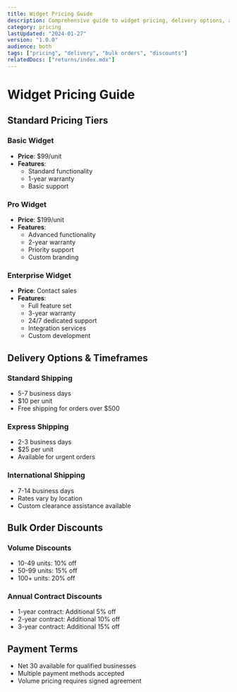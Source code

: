 ```yaml
---
title: Widget Pricing Guide
description: Comprehensive guide to widget pricing, delivery options, and bulk discounts
category: pricing
lastUpdated: "2024-01-27"
version: "1.0.0"
audience: both
tags: ["pricing", "delivery", "bulk orders", "discounts"]
relatedDocs: ["returns/index.mdx"]
---
```


# Widget Pricing Guide

## Standard Pricing Tiers

### Basic Widget
- **Price**: $99/unit
- **Features**:
  - Standard functionality
  - 1-year warranty
  - Basic support

### Pro Widget
- **Price**: $199/unit
- **Features**:
  - Advanced functionality
  - 2-year warranty
  - Priority support
  - Custom branding

### Enterprise Widget
- **Price**: Contact sales
- **Features**:
  - Full feature set
  - 3-year warranty
  - 24/7 dedicated support
  - Integration services
  - Custom development

## Delivery Options & Timeframes

### Standard Shipping
- 5-7 business days
- $10 per unit
- Free shipping for orders over $500

### Express Shipping
- 2-3 business days
- $25 per unit
- Available for urgent orders

### International Shipping
- 7-14 business days
- Rates vary by location
- Custom clearance assistance available

## Bulk Order Discounts

### Volume Discounts
- 10-49 units: 10% off
- 50-99 units: 15% off
- 100+ units: 20% off

### Annual Contract Discounts
- 1-year contract: Additional 5% off
- 2-year contract: Additional 10% off
- 3-year contract: Additional 15% off

## Payment Terms
- Net 30 available for qualified businesses
- Multiple payment methods accepted
- Volume pricing requires signed agreement 